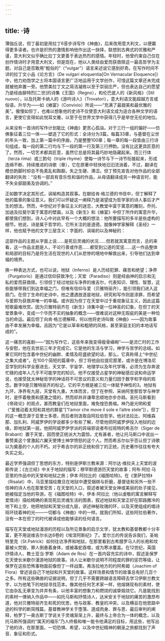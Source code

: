 ```yaml
---
---
---
```

title: ·诗
---




薄伽丘说，但丁最初是用拉丁6音步诗写作《神曲》，后来改用意大利文，以便赢得更多读者。也许是炽热的激情影响他作出这一抉择，联想到古典式的优雅和严谨，意大利文似乎确比拉丁文更善于表达热烈的感情。年轻时，他曾约束自己仅在创作情诗时才用意大利文，但是现在，他以人类经由爱而获救赎这一最高哲学为主题，对自己是否敢用“粗俗的”（“vulgar”）语言来述说它感到好奇。在写作时间不详的拉丁文小品《论方言》（De vulgari eloquentia[On Vernacular Eloquence]）中，他力劝饱学之士将本国语言更广泛地运用于文学创作，可惜这篇文章还未完成就被他弃置一旁。他赞美拉丁文之简洁凝练以至于崇丽庄严，但也表达自己的愿望乃是经由腓特烈[二世]的诗集《王国》（Regno），和伦巴底人的《新风格》（Stil nuovo），以及托斯卡纳人的《游吟诗人》（Trovatori），意大利语文能超越方言或俗语，升华为——如《飨宴》（Convivio）所说——“充满了最甜美和最优雅的美”。傲慢如但丁，也难以想象他的史诗不仅使意大利语文成为适合各种文学的语言，更使它变得如此悦耳文雅，以至于在世界文学中获得几乎是举世无伦的地位。

从来没有一首诗的写作计划能比《神曲》更苦心孤诣。对于三行一组的偏好——仿佛象征着三位一体——塑造了它的形式：全诗分为3篇，每篇33章，与基督在尘世的年头一致，加上第一篇中的序曲，乃是整整100章；每一章的每一段皆由三行诗句组成，每一段的第二行均与下一段的第一行及第三行押韵。没有比这更具匠意的了。然而，一切艺术都具匠意，虽然它总是将其最巧妙地隐藏起来。而三行体（terza rima）或三韵句（triple rhyme）使每一诗节与下一诗节衔接起来，形成连绵不断、持续推进的诗歌（章），它在原著中轻快地汩汩流淌着，不过，翻译在模仿韵脚时却总不免紊乱和踟蹰，失之生硬、滞涩。但丁预先宣告对他作品的全部翻译的失败：“没有一部具有音乐性和谐的作品，从母语翻译成另一种语言时，能不失全部甜美及协调的。”

正如数字决定其形式，讽喻构造其叙事。在献给肯·格兰德的书信中，但丁解释了他的篇章的象征意义。我们可以怀疑这一阐释乃是渴望成为哲学家的诗人事后才产生的想法。然而，中世纪对于象征主义的迷恋，大教堂中富于寓意的雕刻，乔托、加迪及拉斐尔富于寓意的壁画，以及《新生》和《飨宴》中但丁所作的寓意升华，都使我们想到，诗人心中对此早有一个大概的想法：他所要描写的多半是些虚构的细节。他说，诗是属于哲学的，它所关注的是道德。就像神学家解释《圣经》一样，他也赋予他的文字三层含义：字面的、讽喻的以及神秘的：

这部作品的主题从字面上说……是死后灵魂的状况……但若就其寓意而言，总的来看，这一作品主题是人，不论行善或作恶……都受到公道的奖惩……这一作品整体和局部的目标乃是将生活在现世的人们从悲惨的境地中解救出来，引导他们达到幸福的境界。



换一种表达方式，也可以说，地狱（Inferno）是人历经犯罪、痛苦和绝望；净界（Purgatorio）是通过信仰获致净化；天堂（Paradiso）则是经由神的启示和无私的爱而获救赎。引领但丁经过地狱与净界的维吉尔，代表知识、理性、智慧，这些能够带我们到达幸福之门，但唯有信仰与爱（贝雅特丽齐），能引领我们进入这扇门。在但丁生命的史诗中，他之遭遇放逐是地狱，研究和写作则是涤罪，而希望与爱即为获救并唯一的幸福。或许因为但丁在天堂中过于重视象征主义，因此这篇短歌最难欣赏。因为贝雅特丽齐在《新生》诗集中是一位神圣的幻象，在但丁的天堂景象中，变成一个华而不实的抽象的概念——很难说对这种无瑕疵的美是一种恰当的命运。最后但丁向肯·格兰德解释，何以他将史诗叫做《神曲》——因为故事由不幸发展为幸福，且因为“它是以草率和粗陋的风格，甚至家庭主妇的本地话写成的”。

这一痛苦的喜剧——“因为写作它，这些年来我变得瘦骨嶙峋”——是流亡时的工作与安慰，他在去世前三年才完成它。它是他的生活与学习，神学与哲学的总结。如果它同时包含着中世纪的幽默、柔情及旺盛欲望的话，那么，它真称得上“中世纪之集大成者”。在100个简短的篇章中，但丁将他自拉提尼那里，或许是在博洛尼亚学到的科学全塞进去，天文学、宇宙学、地理学以及年代学等，必须为生存奔波忙碌的成年人几乎不可能学完的知识。他不仅接受占星学的神秘感应说和命运学说，也接受犹太神秘哲学的神话将不可思议的意义和力量归因于数字和字母的观念。数字9是贝雅特丽齐的标记，它的平方根是被三位一体赋予神性的3。地狱有九环，净界有九层，天堂有九重。大体而言，但丁在参照、采纳阿奎那哲学与神学时，是怀着敬畏和感激之情的，然而却并非谦卑忠顺地亦步亦趋。圣托马斯看到《帝政论》的观点，甚而教皇们在地狱里面，难免惶恐畏缩。神乃是光明和爱（“爱推动着太阳和其他的群星”[“l’amor che move il sole e l’altre stele”]），但丁的这一概念源于亚里士多德，而后者则汲取自阿拉伯哲学。他对法拉比、阿维森那、加扎利、阿威罗伊的学说都多少有些了解，尽管他把阿威罗伊投入地狱的边缘，即地狱第一层。他把阿威罗伊学派的异端邪说者布拉班特的希吉尔（Siger de Brabant）置于天堂，因而使正统派大为震惊。尤有甚者，他让托马斯口中说出一番赞美这个曾激起六翼天使博士神学愤怒的这个人。然而希吉尔似乎否认但丁诗歌以为奠基的个人的不朽。对于希吉尔的非正统和但丁的正统，历史著作往往有夸大失实之处。

最近学界强调但丁思想的东方，特别是伊斯兰教来源：阿尔达·维拉夫上天堂的波斯传说；《古兰经》中关于地狱的描写；穆罕默德游历天堂的故事；阿布·阿拉·马亚里的作品中的天堂和地狱之旅；伊本·阿拉比的《福图哈特》。在《里萨拉特》（Risalat）中，马亚里描绘撒旦在地狱中遭受捆绑与折磨，基督徒和另外一些不信神的诗人也在那里受苦；在天堂的入口，叙述者被天堂女神或美丽的处子接见，她被指定当他的导游。在《福图哈特》中，伊本·阿拉比（他以虔敬的寓言解释写爱情诗）描绘精确的表现死后灵魂生活的图表，叙述地狱和天堂正好在耶路撒冷的地下和上空，他把地狱和天堂分成九层，讲述神秘玫瑰的环，以及天使组成的唱诗班环绕着神的光——一切都与《神曲》中的一样。就我们所知，这些阿拉伯著作，没有一本在但丁的时代被译成他能够读的任何语言。

描写在天堂或地狱漫游的历程以及所见景象的启示文学，犹太教和基督教都十分丰富，更不用说维吉尔长达6卷的《埃涅阿斯纪》了。爱尔兰的传说告诉我们，圣帕特里克（St.Patrick）如何往访净界和地狱，在那里看到古希腊罗马人的长袍和坟墓被火焚毁，罪人倒悬着身体，或被毒蛇吞噬，或为寒冰覆盖。在12世纪，英国抒情诗人、教士亚当·罗斯（Adam de Ros）在一首内容充实的诗中，叙述圣保罗在天使长米歇尔漫游地狱的故事。诗人让米歇尔说明不同程度的罪的惩罚等级，让保罗在这些恐怖事物面前像但丁一样战栗。弗洛拉地方的约阿希姆（Joachim of Flora）曾述说自己下地狱和升天堂的故事。这样场景和情节的故事总有好几百个之多。所有这些确凿的证据说明，但丁几乎不需要跨越语言障碍去学习伊斯兰教文字，以为他笔下的地狱寻找范本。像其他任何艺术家一样，他熔铸现有的素材，使它由杂乱无章变为井井有条，以他丰富的想象力和燃烧的诚挚煅烧它。凡是能找到的素材一律纳入作品中——如托马斯和抒情诗人，达米安关于地狱的痛苦的激昂布道，他对贝雅特丽齐生和死的忧思，他与政客、教皇的冲突，以及横亘在他思路中途的科学的断简残篇，基督教神学关于堕落、道成肉身、罪与恩、最后审判的阐释，柏罗丁—奥古斯丁学说关于灵魂渐渐上升，最终与上帝合为一体的概念，以及托马斯所强调的“属天的福乐”乃人终极和唯一能令他满足的目标，用这些，他写出了他的诗，在那里面，一切恐惧、希望，以及中世纪精神的朝圣之旅都找到了声音、象征和形式。